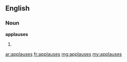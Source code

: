 ==English==

===Noun===
'''applauses'''

# {{plural of|[[applause]]}}

[[ar:applauses]]
[[fr:applauses]]
[[mg:applauses]]
[[my:applauses]]